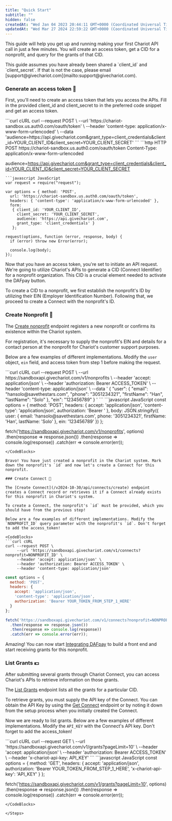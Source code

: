 ```yaml
---
title: "Quick Start"
subtitle: ""
hidden: false
createdAt: "Wed Jan 04 2023 20:44:11 GMT+0000 (Coordinated Universal Time)"
updatedAt: "Wed Mar 27 2024 22:59:22 GMT+0000 (Coordinated Universal Time)"
---
```

This guide will help you get up and running making your first Chariot API call in just a few minutes. You will create an access token, get a CID for a nonprofit, and query for the grants of that CID.

<Info> 
This guide assumes you have already been shared a `client_id` and `client_secret`. If that is not the case, please email [support@givechariot.com](mailto:support@givechariot.com).
</Info>

<Steps>

### Generate an access token 🔑

First, you'll need to create an access token that lets you access the APIs. Fill in the provided client_id and client_secret to in the preferred code snippet and get an access token.

<CodeBlocks>
```curl cURL
curl --request POST \
  --url 'https://chariot-sandbox.us.auth0.com/oauth/token' \
  --header 'content-type: application/x-www-form-urlencoded' \
  --data 'audience=https://api.givechariot.com&grant_type=client_credentials&client_id=YOUR_CLIENT_ID&client_secret=YOUR_CLIENT_SECRET'
```
```http HTTP
POST https://chariot-sandbox.us.auth0.com/oauth/token
Content-Type: application/x-www-form-urlencoded

audience=https://api.givechariot.com&grant_type=client_credentials&client_id=YOUR_CLIENT_ID&client_secret=YOUR_CLIENT_SECRET
```
```javascript JavaScript
var request = require("request");

var options = { method: 'POST',
  url: 'https://chariot-sandbox.us.auth0.com/oauth/token',
  headers: { 'content-type': 'application/x-www-form-urlencoded' },
  form:
   { client_id: 'YOUR_CLIENT_ID',
     client_secret: 'YOUR_CLIENT_SECRET',
     audience: 'https://api.givechariot.com',
     grant_type: 'client_credentials' }
   };

request(options, function (error, response, body) {
  if (error) throw new Error(error);

  console.log(body);
});
```
</CodeBlocks>

Now that you have an access token, you're set to initiate an API request. We're going to utilize Chariot's APIs to generate a CID (Connect Identifier) for a nonprofit organization. This CID is a crucial element needed to activate the DAFpay button.

To create a CID to a nonprofit, we first establish the nonprofit's ID by utilizing their EIN (Employer Identification Number). Following that, we proceed to create a Connect with the nonprofit's ID.


### Create Nonprofit :hospital:

The [Create nonprofit](/v2024-10-30/api/nonprofits/create) endpoint registers a new nonprofit or confirms its existence within the Chariot system.

For registration, it's necessary to supply the nonprofit's EIN and details for a contact person at the nonprofit for Chariot's customer support purposes.

Below are a few examples of different implementations. Modify the `user` object,  `ein` field, and access token from step 1 before making the request. 

<CodeBlocks>
```curl cURL
curl --request POST \
     --url https://sandboxapi.givechariot.com/v1/nonprofits \
     --header 'accept: application/json' \
     --header 'authorization: Bearer ACCESS_TOKEN' \
     --header 'content-type: application/json' \
     --data '
{
     "user": {
          "email": "hansolo@savethestars.com",
          "phone": "3051234321",
          "firstName": "Han",
          "lastName": "Solo"
     },
     "ein": "123456789"
}
'
```
```javascript JavaScript
const options = {
  method: 'POST',
  headers: {
    accept: 'application/json',
    'content-type': 'application/json',
    authorization: 'Bearer <YOUR_TOKEN_FROM_STEP_1_HERE>'
  },
  body: JSON.stringify({
    user: {
      email: 'hansolo@savethestars.com',
      phone: '3051234321',
      firstName: 'Han',
      lastName: 'Solo'
    },
    ein: '123456789'
  })
};

fetch('https://sandboxapi.givechariot.com/v1/nonprofits', options)
  .then(response => response.json())
  .then(response => console.log(response))
  .catch(err => console.error(err));
```
</CodeBlocks>

Bravo! You have just created a nonprofit in the Chariot system. Mark down the nonprofit's `id` and now let's create a Connect for this nonprofit. 

### Create Connect 🪪

The [Create Connect](/v2024-10-30/api/connects/create) endpoint creates a Connect record or retrieves it if a Connect already exists for this nonprofit in Chariot's system. 

To create a Connect, the nonprofit's `id` must be provided, which you should have from the previous step!

Below are a few examples of different implementations. Modify the `NONPROFIT_ID` query parameter with the nonprofit's `id`. Don't forget to add the access_token! 

<CodeBlocks>
```curl cURL
curl --request POST \
     --url 'https://sandboxapi.givechariot.com/v1/connects?nonprofit=NONPROFIT_ID' \
     --header 'accept: application/json' \
     --header 'authorization: Bearer ACCESS_TOKEN' \
     --header 'content-type: application/json'
```
```javascript JavaScript
const options = {
  method: 'POST',
  headers: {
    accept: 'application/json',
    'content-type': 'application/json',
    authorization: 'Bearer YOUR_TOKEN_FROM_STEP_1_HERE'
  }
};

fetch('https://sandboxapi.givechariot.com/v1/connects?nonprofit=NONPROFIT_ID', options)
  .then(response => response.json())
  .then(response => console.log(response))
  .catch(err => console.error(err));
```
</CodeBlocks>

Amazing! You can now start [Integrating DAFpay](guides/dafpay/overview) to build a front end and start receiving grants for this nonprofit. 

### List Grants 💵

After submitting several grants through Chariot Connect, you can access Chariot's APIs to retrieve information on those grants. 

The [List Grants](/v2024-10-30/api/grants/list) endpoint lists all the grants for a particular CID.

To retrieve grants, you must supply the API key of the Connect. You can obtain the API Key by using the [Get Connect](/v2024-10-30/api/connects/get) endpoint or by noting it down from the setup process when you initially created the Connect.

Now we are ready to list grants. Below are a few examples of different implementations. Modify the `API_KEY` with the Connect's API key. Don't forget to add the access_token! 

<CodeBlocks>
```curl cURL
curl --request GET \
     --url 'https://sandboxapi.givechariot.com/v1/grants?pageLimit=10' \
     --header 'accept: application/json' \
     --header 'authorization: Bearer ACCESS_TOKEN' \
     --header 'x-chariot-api-key: API_KEY'
```
```javascript JavaScript
const options = {
  method: 'GET',
  headers: {
    accept: 'application/json',
    authorization: 'Bearer YOUR_TOKEN_FROM_STEP_1_HERE',
    'x-chariot-api-key': 'API_KEY'
  }
};

fetch('https://sandboxapi.givechariot.com/v1/grants?pageLimit=10', options)
  .then(response => response.json())
  .then(response => console.log(response))
  .catch(err => console.error(err));
```
</CodeBlocks>

</Steps>
